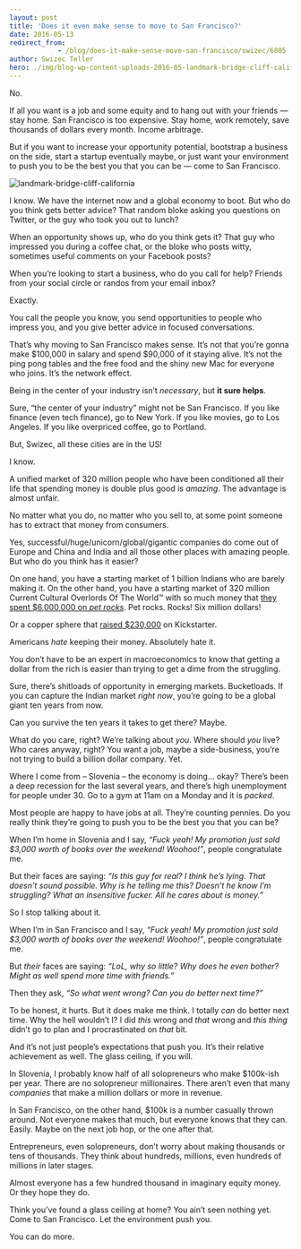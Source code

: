 ```yaml
---
layout: post
title: 'Does it even make sense to move to San Francisco?'
date: 2016-05-13
redirect_from: 
            - /blog/does-it-make-sense-move-san-francisco/swizec/6805
author: Swizec Teller
hero: ./img/blog-wp-content-uploads-2016-05-landmark-bridge-cliff-california-1024x476.jpg
---
```

No.



If all you want is a job and some equity and to hang out with your friends — stay home. San Francisco is too expensive. Stay home, work remotely, save thousands of dollars every month. Income arbitrage.



But if you want to increase your opportunity potential, bootstrap a business on the side, start a startup eventually maybe, or just want your environment to push you to be the best you that you can be — come to San Francisco.



![landmark-bridge-cliff-california](./img/blog-wp-content-uploads-2016-05-landmark-bridge-cliff-california-1024x476.jpg)



I know. We have the internet now and a global economy to boot. But who do you think gets better advice? That random bloke asking you questions on Twitter, or the guy who took you out to lunch?



When an opportunity shows up, who do you think gets it? That guy who impressed you during a coffee chat, or the bloke who posts witty, sometimes useful comments on your Facebook posts?



When you’re looking to start a business, who do you call for help? Friends from your social circle or randos from your email inbox?



Exactly.



You call the people you know, you send opportunities to people who impress you, and you give better advice in focused conversations.



That’s why moving to San Francisco makes sense. It’s not that you’re gonna make $100,000 in salary and spend $90,000 of it staying alive. It’s not the ping pong tables and the free food and the shiny new Mac for everyone who joins. It’s the network effect.



Being in the center of your industry isn’t _necessary_, but **it sure helps**.



Sure, “the center of your industry” might not be San Francisco. If you like finance (even tech finance), go to New York. If you like movies, go to Los Angeles. If you like overpriced coffee, go to Portland.



But, Swizec, all these cities are in the US!



I know.



A unified market of 320 million people who have been conditioned all their life that spending money is double plus good is _amazing_. The advantage is almost unfair.



No matter what you do, no matter who you sell to, at some point someone has to extract that money from consumers.



Yes, successful/huge/unicorn/global/gigantic companies do come out of Europe and China and India and all those other places with amazing people. But who do you think has it easier?



On one hand, you have a starting market of 1 billion Indians who are barely making it. On the other hand, you have a starting market of 320 million Current Cultural Overlords Of The World™ with so much money that [they spent $6,000,000 on _pet rocks_](https://en.wikipedia.org/wiki/Pet_Rock). Pet rocks. Rocks! Six million dollars!



Or a copper sphere that [raised $230,000](https://www.kickstarter.com/projects/trancemetals/trance-sphere-oligodynamic-copper) on Kickstarter.



Americans _hate_ keeping their money. Absolutely hate it.



You don’t have to be an expert in macroeconomics to know that getting a dollar from the rich is easier than trying to get a dime from the struggling.



Sure, there’s shitloads of opportunity in emerging markets. Bucketloads. If you can capture the Indian market _right now_, you’re going to be a global giant ten years from now.



Can you survive the ten years it takes to get there? Maybe.



What do you care, right? We’re talking about _you_. Where should _you_ live? Who cares anyway, right? You want a job, maybe a side-business, you’re not trying to build a billion dollar company. Yet.



Where I come from – Slovenia – the economy is doing… okay? There’s been a deep recession for the last several years, and there’s high unemployment for people under 30. Go to a gym at 11am on a Monday and it is _packed_.



Most people are happy to have jobs at all. They’re counting pennies. Do you really think they’re going to push you to be the best you that you can be?



When I’m home in Slovenia and I say, _“Fuck yeah! My promotion just sold $3,000 worth of books over the weekend! Woohoo!”_, people congratulate me.



But their faces are saying: _“Is this guy for real? I think he’s lying. That doesn’t sound possible. Why is he telling me this? Doesn’t he know I’m struggling? What an insensitive fucker. All he cares about is money.”_



So I stop talking about it.



When I’m in San Francisco and I say, _“Fuck yeah! My promotion just sold $3,000 worth of books over the weekend! Woohoo!”_, people congratulate me.



But _their_ faces are saying: _“LoL, why so little? Why does he even bother? Might as well spend more time with friends.”_



Then they ask, _“So what went wrong? Can you do better next time?”_



To be honest, it hurts. But it does make me think. I totally _can_ do better next time. Why the hell wouldn’t I? I did _this_ wrong and _that_ wrong and _this thing_ didn’t go to plan and I procrastinated on _that_ bit.



And it’s not just people’s expectations that push you. It’s their relative achievement as well. The glass ceiling, if you will.



In Slovenia, I probably know half of all solopreneurs who make $100k-ish per year. There are no solopreneur millionaires. There aren’t even that many _companies_ that make a million dollars or more in revenue.



In San Francisco, on the other hand, $100k is a number casually thrown around. Not everyone makes that much, but everyone knows that they can. Easily. Maybe on the next job hop, or the one after that.



Entrepreneurs, even solopreneurs, don’t worry about making thousands or tens of thousands. They think about hundreds, millions, even hundreds of millions in later stages.



Almost everyone has a few hundred thousand in imaginary equity money. Or they hope they do.



Think you’ve found a glass ceiling at home? You ain’t seen nothing yet. Come to San Francisco. Let the environment push you.



You can do more.